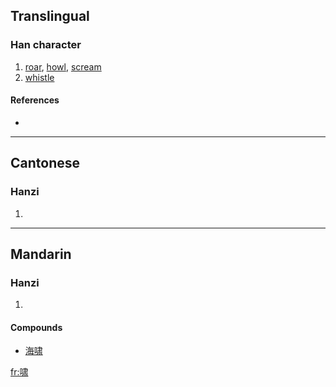 {{also|嘯}}
==Translingual==

===Han character===
{{Han char|rn=30|rad=口|as=08|sn=11|four=|canj=口中X (RLX), X口中X (XRLX)}}

# [[roar]], [[howl]], [[scream]]
# [[whistle]]

====References====
* {{Han ref|kx=0196.261|hdz=10647.030|uh=5578|ud=21880}}

----

==Cantonese==

===Hanzi===
{{yue-hanzi|jyut=|y=siu3}}

# {{defn|Cantonese}}

----

==Mandarin==

===Hanzi===
{{cmn-hanzi|tra=嘯|pin=[[kā]] ([[ka1]]), [[xiào]] ([[xiao4]])|wg=k'a<sup>1</sup>, hsiao<sup>4</sup>}}

# {{defn|Mandarin}}

====Compounds====
* [[海啸]]

[[fr:啸]]